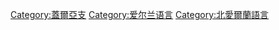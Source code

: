 {{catmore}}
{{Commons cat|Irish language}}

[[Category:蓋爾亞支|Category:蓋爾亞支]]
[[Category:爱尔兰语言|Category:爱尔兰语言]]
[[Category:北愛爾蘭語言|Category:北愛爾蘭語言]]